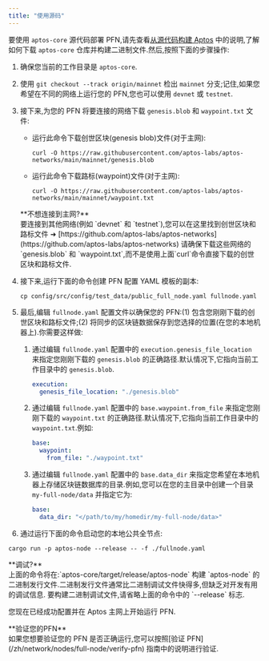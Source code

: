 ```yaml
---
title: "使用源码"
---
```



要使用 `aptos-core` 源代码部署 PFN,请先查看[从源代码构建 Aptos](/zh/network/nodes/building-from-source) 中的说明,了解如何下载 `aptos-core` 仓库并构建二进制文件.然后,按照下面的步骤操作:

1. 确保您当前的工作目录是 `aptos-core`.

2. 使用 `git checkout --track origin/mainnet` 检出 `mainnet` 分支;记住,如果您希望在不同的网络上运行您的 PFN,您也可以使用 `devnet` 或 `testnet`.

3. 接下来,为您的 PFN 将要连接的网络下载 `genesis.blob` 和 `waypoint.txt` 文件:

   - 运行此命令下载创世区块(genesis blob)文件(对于主网):

     ```shellscript filename="Terminal"
     curl -O https://raw.githubusercontent.com/aptos-labs/aptos-networks/main/mainnet/genesis.blob
     ```

   - 运行此命令下载路标(waypoint)文件(对于主网):
     ```shellscript filename="Terminal"
     curl -O https://raw.githubusercontent.com/aptos-labs/aptos-networks/main/mainnet/waypoint.txt
     ```

   <Aside type="caution">
     **不想连接到主网?**<br />
     要连接到其他网络(例如 `devnet` 和 `testnet`),您可以在这里找到创世区块和路标文件 ➜ [https://github.com/aptos-labs/aptos-networks](https://github.com/aptos-labs/aptos-networks)
     请确保下载这些网络的 `genesis.blob` 和 `waypoint.txt`,而不是使用上面`curl`命令直接下载的创世区块和路标文件.
   </Aside>

4. 接下来,运行下面的命令创建 PFN 配置 YAML 模板的副本:

   ```shellscript filename="Terminal"
   cp config/src/config/test_data/public_full_node.yaml fullnode.yaml
   ```

5. 最后,编辑 `fullnode.yaml` 配置文件以确保您的 PFN:(1) 包含您刚刚下载的创世区块和路标文件;(2) 将同步的区块链数据保存到您选择的位置(在您的本地机器上).你需要这样做:

   1. 通过编辑 `fullnode.yaml` 配置中的 `execution.genesis_file_location` 来指定您刚刚下载的 `genesis.blob` 的正确路径.默认情况下,它指向当前工作目录中的 `genesis.blob`.

      ```yaml filename="fullnode.yaml"
      execution:
        genesis_file_location: "./genesis.blob"
      ```

   2. 通过编辑 `fullnode.yaml` 配置中的 `base.waypoint.from_file` 来指定您刚刚下载的 `waypoint.txt` 的正确路径.默认情况下,它指向当前工作目录中的 `waypoint.txt`.例如:

      ```yaml filename="fullnode.yaml"
      base:
        waypoint:
          from_file: "./waypoint.txt"
      ```

   3. 通过编辑 `fullnode.yaml` 配置中的 `base.data_dir` 来指定您希望在本地机器上存储区块链数据库的目录.例如,您可以在您的主目录中创建一个目录 `my-full-node/data` 并指定它为:
      ```yaml filename="fullnode.yaml"
      base:
        data_dir: "</path/to/my/homedir/my-full-node/data>"
      ```

6. 通过运行下面的命令启动您的本地公共全节点:

```shellscript filename="Terminal"
cargo run -p aptos-node --release -- -f ./fullnode.yaml
```

<Aside type="note">
  **调试?**<br />
  上面的命令将在:`aptos-core/target/release/aptos-node` 构建 `aptos-node` 的二进制发行文件.二进制发行文件通常比二进制调试文件快得多,但缺乏对开发有用的调试信息.
  要构建二进制调试文件,请省略上面的命令中的 `--release` 标志.
</Aside>

您现在已经成功配置并在 Aptos 主网上开始运行 PFN.

<Aside type="note">
  **验证您的PFN**<br />
  如果您想要验证您的 PFN 是否正确运行,您可以按照[验证 PFN](/zh/network/nodes/full-node/verify-pfn) 指南中的说明进行验证.
</Aside>
